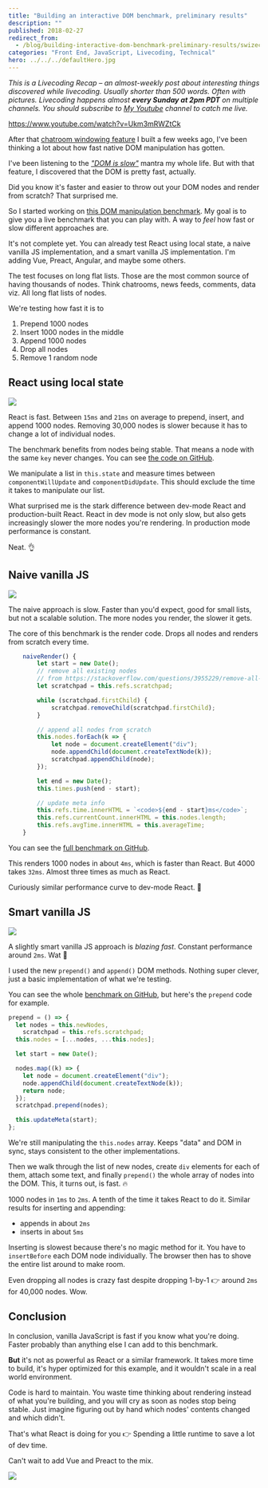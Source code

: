 ```yaml
---
title: "Building an interactive DOM benchmark, preliminary results"
description: ""
published: 2018-02-27
redirect_from:
  - /blog/building-interactive-dom-benchmark-preliminary-results/swizec/8219
categories: "Front End, JavaScript, Livecoding, Technical"
hero: ../../../defaultHero.jpg
---
```


_This is a Livecoding Recap – an almost-weekly post about interesting things discovered while livecoding. Usually shorter than 500 words. Often with pictures. Livecoding happens almost **every Sunday at 2pm PDT** on multiple channels. You should subscribe to [My Youtube](https://www.youtube.com/TheSwizec) channel to catch me live._

https://www.youtube.com/watch?v=Ukm3mRWZtCk

After that [chatroom windowing feature](https://swizec.com/blog/build-list-virtualization/swizec/8167) I built a few weeks ago, I've been thinking a lot about how fast native DOM manipulation has gotten.

I've been listening to the [_"DOM is slow"_](https://www.google.com/search?q=dom+is+slow&oq=dom+is+slow&aqs=chrome..69i57j0l5.1249j0j1&sourceid=chrome&ie=UTF-8) mantra my whole life. But with that feature, I discovered that the DOM is pretty fast, actually.

Did you know it's faster and easier to throw out your DOM nodes and render from scratch? That surprised me.

So I started working on [this DOM manipulation benchmark](https://dom-benchmark.now.sh/). My goal is to give you a live benchmark that you can play with. A way to _feel_ how fast or slow different approaches are.

It's not complete yet. You can already test React using local state, a naive vanilla JS implementation, and a smart vanilla JS implementation. I'm adding Vue, Preact, Angular, and maybe some others.

The test focuses on long flat lists. Those are the most common source of having thousands of nodes. Think chatrooms, news feeds, comments, data viz. All long flat lists of nodes.

We're testing how fast it is to

1.  Prepend 1000 nodes
2.  Insert 1000 nodes in the middle
3.  Append 1000 nodes
4.  Drop all nodes
5.  Remove 1 random node

## React using local state

![](./img/blog-wp-content-uploads-2018-02-react-dom.gif)

React is fast. Between `15ms` and `21ms` on average to prepend, insert, and append 1000 nodes. Removing 30,000 nodes is slower because it has to change a lot of individual nodes.

The benchmark benefits from nodes being stable. That means a node with the same `key` never changes. You can see [the code on GitHub](https://github.com/Swizec/dom-benchmark/blob/master/src/benchmarks/ReactBenchmark.js).

We manipulate a list in `this.state` and measure times between `componentWillUpdate` and `componentDidUpdate`. This should exclude the time it takes to manipulate our list.

What surprised me is the stark difference between dev-mode React and production-built React. React in dev mode is not only slow, but also gets increasingly slower the more nodes you're rendering. In production mode performance is constant.

Neat. 👌

## Naive vanilla JS

![](./img/blog-wp-content-uploads-2018-02-naive-js-dom.gif)

The naive approach is slow. Faster than you'd expect, good for small lists, but not a scalable solution. The more nodes you render, the slower it gets.

The core of this benchmark is the render code. Drops all nodes and renders from scratch every time.

```javascript
    naiveRender() {
        let start = new Date();
        // remove all existing nodes
        // from https://stackoverflow.com/questions/3955229/remove-all-child-elements-of-a-dom-node-in-javascript
        let scratchpad = this.refs.scratchpad;

        while (scratchpad.firstChild) {
            scratchpad.removeChild(scratchpad.firstChild);
        }

        // append all nodes from scratch
        this.nodes.forEach(k => {
            let node = document.createElement("div");
            node.appendChild(document.createTextNode(k));
            scratchpad.appendChild(node);
        });

        let end = new Date();
        this.times.push(end - start);

        // update meta info
        this.refs.time.innerHTML = `<code>${end - start}ms</code>`;
        this.refs.currentCount.innerHTML = this.nodes.length;
        this.refs.avgTime.innerHTML = this.averageTime;
    }
```

You can see the [full benchmark on GitHub](https://github.com/Swizec/dom-benchmark/blob/master/src/benchmarks/VanillaBenchmark.js).

This renders 1000 nodes in about `4ms`, which is faster than React. But 4000 takes `32ms`. Almost three times as much as React.

Curiously similar performance curve to dev-mode React. 🤔

## Smart vanilla JS

![](./img/blog-wp-content-uploads-2018-02-smart-js-dom.gif)

A slightly smart vanilla JS approach is _blazing fast_. Constant performance around `2ms`. Wat 🤨

I used the new `prepend()` and `append()` DOM methods. Nothing super clever, just a basic implementation of what we're testing.

You can see the whole [benchmark on GitHub](https://github.com/Swizec/dom-benchmark/blob/master/src/benchmarks/SmartVanillaBenchmark.js), but here's the `prepend` code for example.

```javascript
prepend = () => {
  let nodes = this.newNodes,
    scratchpad = this.refs.scratchpad;
  this.nodes = [...nodes, ...this.nodes];

  let start = new Date();

  nodes.map((k) => {
    let node = document.createElement("div");
    node.appendChild(document.createTextNode(k));
    return node;
  });
  scratchpad.prepend(nodes);

  this.updateMeta(start);
};
```

We're still manipulating the `this.nodes` array. Keeps "data" and DOM in sync, stays consistent to the other implementations.

Then we walk through the list of new nodes, create `div` elements for each of them, attach some text, and finally `prepend()` the whole array of nodes into the DOM. This, it turns out, is fast. 🔥

1000 nodes in `1ms` to `2ms`. A tenth of the time it takes React to do it. Similar results for inserting and appending:

- appends in about `2ms`
- inserts in about `5ms`

Inserting is slowest because there's no magic method for it. You have to `insertBefore` each DOM node individually. The browser then has to shove the entire list around to make room.

Even dropping all nodes is crazy fast despite dropping 1-by-1 👉 around `2ms` for 40,000 nodes. Wow.

## Conclusion

In conclusion, vanilla JavaScript is fast if you know what you're doing. Faster probably than anything else I can add to this benchmark.

**But** it's not as powerful as React or a similar framework. It takes more time to build, it's hyper optimized for this example, and it wouldn't scale in a real world environment.

Code is hard to maintain. You waste time thinking about rendering instead of what you're building, and you will cry as soon as nodes stop being stable. Just imagine figuring out by hand which nodes' contents changed and which didn't.

That's what React is doing for you 👉 Spending a little runtime to save a lot of dev time.

Can't wait to add Vue and Preact to the mix.

![](./img/media-l2JehIXdp8F7Up5sc-giphy.gif)
